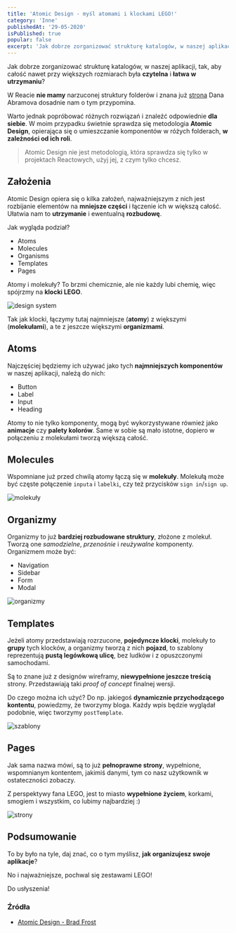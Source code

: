```yaml
---
title: 'Atomic Design - myśl atomami i klockami LEGO!'
category: 'Inne'
publishedAt: '29-05-2020'
isPublished: true
popular: false
excerpt: 'Jak dobrze zorganizować strukturę katalogów, w naszej aplikacji, tak, aby całość nawet przy większych rozmiarach była czytelna i łatwa w utrzymaniu? Atomic Design na ratunek!'
---
```


Jak dobrze zorganizować strukturę katalogów, w naszej aplikacji, tak, aby całość nawet przy większych rozmiarach była **czytelna** i **łatwa w utrzymaniu**?

W Reacie **nie mamy** narzuconej struktury folderów i znana już [strona](http://react-file-structure.surge.sh/) Dana Abramova dosadnie nam o tym przypomina.

Warto jednak popróbować różnych rozwiązań i znaleźć odpowiednie **dla siebie**. W moim przypadku świetnie sprawdza się metodologia **Atomic Design**, opierająca się o umieszczanie komponentów w różych folderach, **w zależności od ich roli**.

> Atomic Design nie jest metodologią, która sprawdza się tylko w projektach Reactowych, użyj jej, z czym tylko chcesz.

## Założenia

Atomic Design opiera się o kilka założeń, najważniejszym z nich jest rozbijanie elementów na **mniejsze części** i łączenie ich w większą całość. Ułatwia nam to **utrzymanie** i ewentualną **rozbudowę**.

Jak wygląda podział?

- Atoms
- Molecules
- Organisms
- Templates
- Pages

Atomy i molekuły? To brzmi chemicznie, ale nie każdy lubi chemię, więc spójrzmy na **klocki LEGO**.

![design system](../images/atomic.png)

Tak jak klocki, łączymy tutaj najmniejsze (**atomy**) z większymi (**molekułami**), a te z jeszcze większymi **organizmami**.

## Atoms

Najczęściej będziemy ich używać jako tych **najmniejszych komponentów** w naszej aplikacji, należą do nich:

- Button
- Label
- Input
- Heading

Atomy to nie tylko komponenty, mogą być wykorzystywane również jako **animacje** czy **palety kolorów**.
Same w sobie są mało istotne, dopiero w połączeniu z molekułami tworzą większą całość.

## Molecules

Wspomniane już przed chwilą atomy łączą się w **molekuły**. Molekułą może być częste połączenie `inputa` i `labelki`, czy też przycisków `sign in`/`sign up`.

![molekuły](../images/molecules.png)

## Organizmy

Organizmy to już **bardziej rozbudowane struktury**, złożone z molekuł. Tworzą one _samodzielne_, _przenośnie_ i _reużywalne_ komponenty. Organizmem może być:

- Navigation
- Sidebar
- Form
- Modal

![organizmy](../images/organisms.png)

## Templates

Jeżeli atomy przedstawiają rozrzucone, **pojedyncze klocki**, molekuły to **grupy** tych klocków, a organizmy tworzą z nich **pojazd**, to szablony reprezentują **pustą legówkową ulicę**, bez ludków i z opuszczonymi samochodami.

Są to znane już z designów wireframy, **niewypełnione jeszcze treścią** strony. Przedstawiają taki _proof of concept_ finalnej wersji.

Do czego można ich użyć? Do np. jakiegoś **dynamicznie przychodzącego kontentu**, powiedzmy, że tworzymy bloga.
Każdy wpis będzie wyglądał podobnie, więc tworzymy `postTemplate`.

![szablony](../images/templates.jpg)

## Pages

Jak sama nazwa mówi, są to już **pełnoprawne strony**, wypełnione, wspomnianym kontentem, jakimiś danymi, tym co nasz użytkownik w ostateczności zobaczy.

Z perspektywy fana LEGO, jest to miasto **wypełnione życiem**, korkami, smogiem i wszystkim, co lubimy najbardziej :)

![strony](../images/pages.jpg)

## Podsumowanie

To by było na tyle, daj znać, co o tym myślisz, **jak organizujesz swoje aplikacje**?

No i najważniejsze, pochwal się zestawami LEGO!

Do usłyszenia!

### Źródła

- [Atomic Design - Brad Frost](https://bradfrost.com/blog/post/atomic-web-design/)
